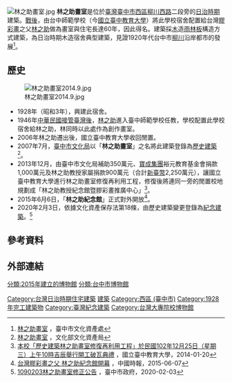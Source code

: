 {{tw monument
|name=林之助畫室
|formername=
|image=PA09605000011林之助畫室.jpg
|imagename=
|othername=
|formalname=
|level=[[中華民國文化資產紀念建築類|紀念建築]]
|class=宅第
|time={{flagicon|Empire of Japan}}[[昭和|昭和]]3年（1928年）
|material= 
|location={{ROC-TW}}[[臺中市|臺中市]]<br>[[西區_(臺中市)|西區]][[柳川西路|柳川西路]]2段158號、162號
|open=11:00～17:00，週一週二休館
|cost=免費
|website=[https://www.facebook.com/LinChihChuMemorial/ 林之助紀念館]
|reg_url=https://nchdb.boch.gov.tw/assets/overview/commemorativeBuilding/20200311000001
}}
[[File:林之助畫室.jpg|thumb]]
'''林之助畫室'''是位於[[臺灣|臺灣]][[臺中市|臺中市]][[西區_(臺中市)|西區]][[柳川西路|柳川西路]]二段旁的[[台灣日治時期|日治時期]]建築。[[臺灣戰後時期|戰後]]，由台中師範學校（今[[國立臺中教育大學|國立臺中教育大學]]）將此學校宿舍配置給台灣[[膠彩畫|膠彩畫]]之父[[林之助|林之助]]做為畫室與住宅長達60年，因此得名。建築採[[木|木]]造[[雨林板|雨林板]]構造方式建築，為日治時期木造宿舍典型建築，見證1920年代台中市[[柳川|柳川]]沿岸都市的發展<ref>[http://www.tchac.taichung.gov.tw/historybuilding?uid=34&pid=7 林之助畫室] {{Wayback|url=http://www.tchac.taichung.gov.tw/historybuilding?uid=34&pid=7 |date=20190524220309 }}，臺中市文化資產處</ref>。

== 歷史 ==
[[File:林之助畫室2014.9.jpg|left]]
*1928年（昭和3年），興建此宿舍。
*1946年[[臺灣戰後時期|中華民國接管臺灣後]]，[[林之助|林之助]]進入臺中師範學校任教，學校配置此學校宿舍給林之助，林同時以此處作為創作畫室。
*2006年林之助遷出後，國立臺中教育大學收回閒置。
*2007年7月，[[臺中市文化局|臺中市文化局]]以「'''林之助畫室'''」之名將此建築登錄為[[台灣歷史建築|歷史建築]]<ref>[https://nchdb.boch.gov.tw/assets/overview/historicalBuilding/20070713000002 林之助畫室] {{Wayback|url=https://nchdb.boch.gov.tw/assets/overview/historicalBuilding/20070713000002 |date=20210309132953 }}，文化部文化資產局</ref>。
*2013年12月，由臺中市文化局補助350萬元、[[寶成集團|寶成集團]]裕元教育基金會捐款1,000萬元及林之助教授家屬捐款900萬元（合計[[新臺幣|新臺幣]]2,250萬元），讓國立臺中教育大學進行林之助畫室修復再利用工程，修復後將連同一旁的閒置校地規劃成「林之助教授紀念館暨膠彩畫推廣中心」<ref>[http://www.ntcu.edu.tw/newweb/310.htm 本校「歷史建築林之助畫室修復再利用工程」於民國102年12月25日（星期三）上午10時吉辰舉行開工破瓦典禮] {{Wayback|url=http://www.ntcu.edu.tw/newweb/310.htm |date=20200114114323 }}，國立臺中教育大學，2014-01-20</ref>。
*2015年6月6日，「'''林之助紀念館'''」正式對外開放<ref>[http://www.chinatimes.com/newspapers/20150607000389-260107 台灣膠彩畫之父 林之助紀念館開幕] {{Wayback|url=http://www.chinatimes.com/newspapers/20150607000389-260107 |date=20210309133034 }}，中國時報，2015-06-07</ref>。
*2020年2月3日，依據文化資產保存法第18條，由歷史建築變更登錄為[[中華民國文化資產紀念建築類|紀念建築]]。<ref>[https://www.tchac.taichung.gov.tw/uploads/tchac/files/202002/ef2ffd54-1244-48d9-a9c3-dc7424aac968.pdf 1090203林之助畫室修正公告] {{Wayback|url=https://www.tchac.taichung.gov.tw/uploads/tchac/files/202002/ef2ffd54-1244-48d9-a9c3-dc7424aac968.pdf |date=20210516100351 }}，臺中市政府，2020-02-03</ref>

== 參考資料 ==
{{reflist}}

== 外部連結 ==
{{facebook|LinChinChuMemorial}}

{{台中市文化資產}}

[[Category:台灣日治時期住宅建築|Category:台灣日治時期住宅建築]]
[[Category:國立臺中教育大學|建築]]
[[Category:西區_(臺中市)|Category:西區 (臺中市)]]
[[Category:1928年完工建築物|Category:1928年完工建築物]]
[[Category:臺灣紀念建築|Category:臺灣紀念建築]]
[[分類:2015年建立的博物館|分類:2015年建立的博物館]]
[[分類:台中市博物館|分類:台中市博物館]]
[[Category:台灣大專院校博物館|Category:台灣大專院校博物館]]